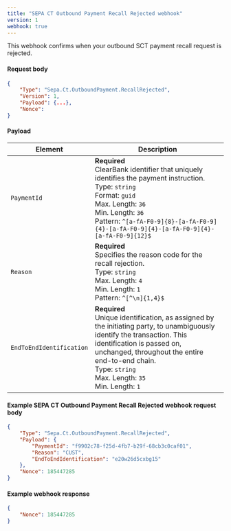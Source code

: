 ```yaml
---
title: "SEPA CT Outbound Payment Recall Rejected webhook"
version: 1
webhook: true
---
```


This webhook confirms when your outbound SCT payment recall request is rejected.

#### Request body

```json
{
    "Type": "Sepa.Ct.OutboundPayment.RecallRejected",
    "Version": 1,
    "Payload": {...},
    "Nonce": 
}
```

#### Payload
| Element                  | Description                                                                                                                                                                                                                                                                 |
| ------------------------ | --------------------------------------------------------------------------------------------------------------------------------------------------------------------------------------------------------------------------------------------------------------------------- |
| `PaymentId`              | **Required**<br />ClearBank identifier that uniquely identifies the payment instruction.<br/>Type: `string`<br/>Format: `guid`<br/>Max. Length: `36`<br/>Min. Length: `36`<br /> Pattern: `^[a-fA-F0-9]{8}-[a-fA-F0-9]{4}-[a-fA-F0-9]{4}-[a-fA-F0-9]{4}-[a-fA-F0-9]{12}$`   |
| `Reason`                 | **Required**<br />Specifies the reason code for the recall rejection.<br/>Type: `string`<br/>Max. Length: `4`<br/>Min. Length: `1`<br />Pattern: `^[^\n]{1,4}$`                                                                                                             |
| `EndToEndIdentification` | **Required**<br />Unique identification, as assigned by the initiating party, to unambiguously identify the transaction. This identification is passed on, unchanged, throughout the entire end-to-end chain.<br/>Type: `string`<br/>Max. Length: `35`<br/>Min. Length: `1` |

#### Example SEPA CT Outbound Payment Recall Rejected webhook request body

```json
{
    "Type": "Sepa.Ct.OutboundPayment.RecallRejected",
    "Payload": {
        "PaymentId": "f9902c78-f25d-4fb7-b29f-68cb3c0caf01",
        "Reason": "CUST",
        "EndToEndIdentification": "e20w26d5cxbg15"
    },
    "Nonce": 185447285
}
```

#### Example webhook response
```json
{
    "Nonce": 185447285
}
```